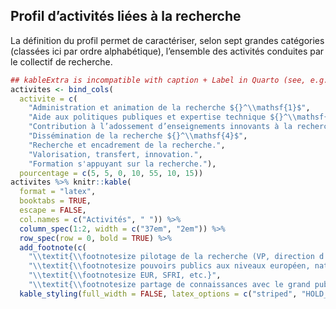 ## Profil d’activités liées à la recherche 

La définition du profil permet de caractériser, selon sept grandes catégories (classées ici par ordre alphabétique), l’ensemble des activités conduites par le collectif de recherche.

\bigskip

```r
## kableExtra is incompatible with caption + Label in Quarto (see, e.g., )
activites <- bind_cols(
  activite = c(
    "Administration et animation de la recherche ${}^\\mathsf{1}$",
    "Aide aux politiques publiques et expertise technique ${}^\\mathsf{2}$",
    "Contribution à l’adossement d’enseignements innovants à la recherche ${}^\\mathsf{3}$",
    "Dissémination de la recherche ${}^\\mathsf{4}$",
    "Recherche et encadrement de la recherche.",
    "Valorisation, transfert, innovation.",
    "Formation s'appuyant sur la recherche."),
  pourcentage = c(5, 5, 0, 10, 55, 10, 15))
activites %>% knitr::kable(
  format = "latex", 
  booktabs = TRUE, 
  escape = FALSE,
  col.names = c("Activités", " ")) %>% 
  column_spec(1:2, width = c("37em", "2em")) %>%
  row_spec(row = 0, bold = TRUE) %>%
  add_footnote(c(
    "\\textit{\\footnotesize pilotage de la recherche (VP, direction d'institut, DAS, par exemple), participation à des instances d’évaluation (CNU, CoNRS, CSS, Hcéres, par exemple), responsabilité de dispositifs Idex ou Isite, direction de projets (ANR, Horizon Europe, ERC, CPER, PIA, France 2030, par exemple), responsabilités éditoriales dans des revues ou collections nationales et internationales.}",
    "\\textit{\\footnotesize pouvoirs publics aux niveaux européen, national et régional, entreprises, instances internationales comme FAO, OMS, etc.}",
    "\\textit{\\footnotesize EUR, SFRI, etc.}",
    "\\textit{\\footnotesize partage de connaissances avec le grand public, médiation scientifique, interface sciences et société.}"), notation = "number", escape = FALSE, threeparttable = TRUE) %>%
  kable_styling(full_width = FALSE, latex_options = c("striped", "HOLD_position"))
```

\pagebreak